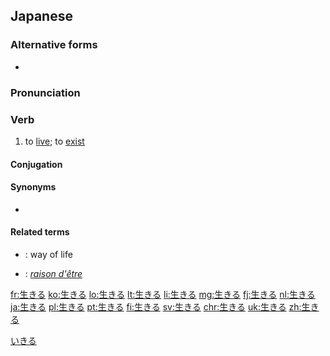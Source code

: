 ==Japanese==
{{ja-kanjitab|い|sort=いきる|yomi=kun}}

===Alternative forms===
* {{ja-l|活きる}}

===Pronunciation===
{{ja-pron|いきる|acc=2|acc_ref=SMK2}}

===Verb===
{{ja-verb|tr=intrans|type=2|いきる}}

# to [[live]]; to [[exist]]
#: {{ja-usex|キムはまだ'''生きて'''いた。|^キム は まだ '''いきて'''いた。|Kim was still '''alive'''.}}
#: {{ja-usex|世界平和のために'''生きる'''|^せかい へいわ の ため に '''いきる'''|'''live''' for the sake of world peace}}
#: {{ja-usex|難病とともに'''生きる'''|^なんびょう と とも に '''いきる'''|to '''live''' with an incurable disease}}
#: {{ja-usex|祖父[[ばかりか]]、曽祖父さえ'''生きて'''いる。|^そふ [[ばかり か]]、そうそふ さえ '''いきて'''いる。|Not only is my grandfather '''living''' but my great-grandfather as well.}}

====Conjugation====
{{ja-ichi|いき}}

====Synonyms====
* {{sense|to live}} {{ja-r|生存する|せいぞんする|linkto=生存}}

====Related terms====
* {{ja-r|生きる道|いきる みち}}: way of life
* {{ja-r|生き甲斐|いきいがい}}: ''[[raison d'être]]''

[[Category:1000 Japanese basic words|いきる]]

[[fr:生きる]]
[[ko:生きる]]
[[lo:生きる]]
[[lt:生きる]]
[[li:生きる]]
[[mg:生きる]]
[[fj:生きる]]
[[nl:生きる]]
[[ja:生きる]]
[[pl:生きる]]
[[pt:生きる]]
[[fi:生きる]]
[[sv:生きる]]
[[chr:生きる]]
[[uk:生きる]]
[[zh:生きる]]